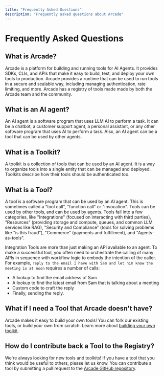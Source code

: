 ```yaml
---
title: "Frequently Asked Questions"
description: "Frequently asked questions about Arcade"
---
```


# Frequently Asked Questions

## What is Arcade?

Arcade is a platform for building and running tools for AI Agents. It provides SDKs, CLIs, and APIs that make it easy to build, test, and deploy your own tools to production.  Arcade provides a runtime that can be used to run tools in a secure and scalable way, including managing authentication, rate limiting, and more.  Arcade has a registry of tools made made by both the Arcade team and the community.

## What is an AI agent?

An AI agent is a software program that uses LLM AI to perform a task. It can be a chatbot, a customer support agent, a personal assistant, or any other software program that uses AI to perform a task.  Also, an AI agent can be a tool that can be used by other agents.

## What is a Toolkit?

A toolkit is a collection of tools that can be used by an AI agent.  It is a way to organize tools into a single entity that can be managed and deployed.  Toolkits describe how their tools should be authenticated too.

## What is a Tool?

A tool is a software program that can be used by an AI agent. This is sometimes called a "tool call", "function call" or "invocation".  Tools can be used by other tools, and can be used by agents.  Tools fall into a few categories, like "Integrations" (focused on interacting with third parties), "Resources" (providing storage and compute, queues, and common LLM services like RAG), "Security and Compliance" (tools for solving problems like "is this fraud"), "Commerce" (payments and fulfillment), and "Agents-as-tools".

Integration Tools are more than just making an API available to an agent.  To make a successful tool, you often need to orchestrate the calling of many APIs in sequence with workflow logic to embody the intention of the caller.  For example, `reply to the email I have with Sam and let him know the meeting is at noon` requires a number of calls:
* A lookup to find the email address of Sam
* A lookup to find the latest email from Sam that is talking about a meeting
* Custom code to craft the reply
* Finally, sending the reply.

## What if I need a Tool that Arcade doesn't have?

Arcade makes it easy to build your own tools!  You can fork our existing tools, or build your own from scratch.  Learn more about [building your own toolkit](/home/build-tools/create-a-toolkit).

## How do I contribute back a Tool to the Registry?

We're always looking for new tools and toolkits!  If you have a tool that you think would be useful to others, please let us know.  You can contribute a tool by submitting a pull request to the [Arcade GitHub repository](https://github.com/ArcadeAI/arcade-ai).



